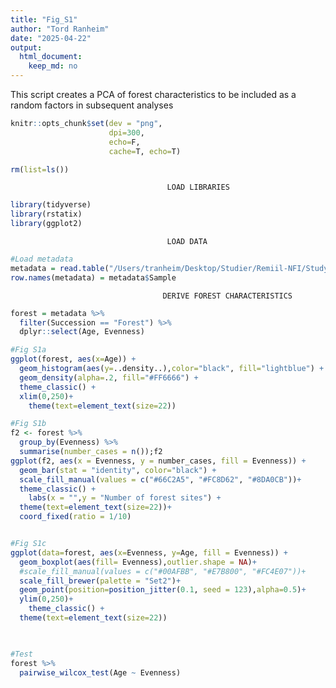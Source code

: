 ```yaml
---
title: "Fig_S1"
author: "Tord Ranheim"
date: "2025-04-22"
output:
  html_document:
    keep_md: no
---
```



This script creates a PCA of forest characteristics to be included as a random factors in subsequent analyses

##################################################################################################################################

```r
knitr::opts_chunk$set(dev = "png",
                      dpi=300,
                      echo=F,
                      cache=T, echo=T)
```



```r

rm(list=ls())

```


                                       LOAD LIBRARIES
#############################################################################################
```r
library(tidyverse)
library(rstatix)
library(ggplot2)

```



                                       LOAD DATA
#############################################################################################
```r

#Load metadata
metadata = read.table("/Users/tranheim/Desktop/Studier/Remiil-NFI/Study 1/Processing/Metadata/Result/metadata.txt")
row.names(metadata) = metadata$Sample

```


                                      DERIVE FOREST CHARACTERISTICS
#############################################################################################
```r

forest = metadata %>%
  filter(Succession == "Forest") %>%
  dplyr::select(Age, Evenness)

```



```r

#Fig S1a
ggplot(forest, aes(x=Age)) + 
  geom_histogram(aes(y=..density..),color="black", fill="lightblue") +
  geom_density(alpha=.2, fill="#FF6666") +
  theme_classic() +
  xlim(0,250)+
    theme(text=element_text(size=22))

#Fig S1b
f2 <- forest %>%
  group_by(Evenness) %>%
  summarise(number_cases = n());f2
ggplot(f2, aes(x = Evenness, y = number_cases, fill = Evenness)) +
  geom_bar(stat = "identity", color="black") +
  scale_fill_manual(values = c("#66C2A5", "#FC8D62", "#8DA0CB"))+
  theme_classic() +
    labs(x = "",y = "Number of forest sites") +
  theme(text=element_text(size=22))+
  coord_fixed(ratio = 1/10)


#Fig S1c
ggplot(data=forest, aes(x=Evenness, y=Age, fill = Evenness)) +
  geom_boxplot(aes(fill= Evenness),outlier.shape = NA)+
  #scale_fill_manual(values = c("#00AFBB", "#E7B800", "#FC4E07"))+
  scale_fill_brewer(palette = "Set2")+
  geom_point(position=position_jitter(0.1, seed = 123),alpha=0.5)+
  ylim(0,250)+
    theme_classic() +
  theme(text=element_text(size=22))

             
```

```r



#Test
forest %>% 
  pairwise_wilcox_test(Age ~ Evenness)

```







